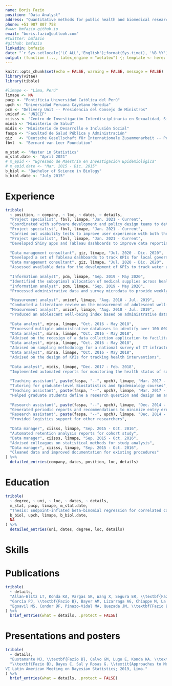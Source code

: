 ```yaml
---
name: Boris Fazio
position: "Data Analyst"
address: "Quantitative methods for public health and biomedical research"
phone: +51 987 807 758
#www: bmfazio.github.io
email: "boris.fazio@outlook.com"
#twitter: bmfazio
#github: bmfazio
linkedin: bmfazio
date: "`r Sys.setlocale('LC_ALL','English');format(Sys.time(), '%B %Y')`"
output: (function (..., latex_engine = "xelatex") {; template <- here::here("cv-template.tex"); vitae:::set_entry_formats(vitae:::awesome_cv_entries); vitae:::copy_supporting_files("awesomecv"); vitae::cv_document(..., template = template, latex_engine = latex_engine)})
---
```


```r
knitr::opts_chunk$set(echo = FALSE, warning = FALSE, message = FALSE)
library(vitae)
library(tibble)

#limape <- "Lima, Perú"
limape <- NA
pucp <- "Pontificia Universidad Católica del Perú"
upch <- "Universidad Peruana Cayetano Heredia"
pcm <- "Delivery Unit -- Presidencia del Consejo de Ministros"
unicef <- "UNICEF"
ciisss <- "Centro de Investigación Interdisciplinaria en Sexualidad, Sida y Sociedad"
minsa <- "Ministerio de Salud"
midis <- "Ministerio de Desarrollo e Inclusión Social"
faspa <- "Facultad de Salud Pública y Administración"
giz   <- "Deutsche Gesellschaft für Internationale Zusammenarbeit -- Peru"
fbvl  <- "Bernard van Leer Foundation"

m_stat <- "Master in Statistics"
m_stat.date <- "April 2021"
# m_epid <- "Egresado de Maestría en Investigación Epidemiológica"
# m_epid.date <- "Mar. 2015 - Dic. 2015"
b_biol <- "Bachelor of Science in Biology"
b_biol.date <- "July 2015"
```

# Experience

```r
tribble(
  ~ position, ~ company, ~ loc, ~ dates, ~ details,
  "Project specialist", fbvl, limape, "Jan. 2021 - Current",
  "Coordinated with software development and policy design teams to determine specifications for an in-house app created to improve local governments' management of public health interventions",
  "Project specialist", fbvl, limape, "Jan. 2021 - Current",
  "Carried out usability tests to improve user experience with both the app and program protocols",
  "Project specialist", fbvl, limape, "Jan. 2021 - Current",
  "Developed Shiny apps and Tableau dashboards to improve data reporting practices and task priorization",
  
  "Data management consultant", giz, limape, "Jul. 2020 - Dic. 2020",
  "Developed a set of Tableau dashboards to track KPIs for local governments",
  "Data management consultant", giz, limape, "Jul. 2020 - Dic. 2020",
  "Assessed available data for the development of KPIs to track water and sanitation interventions led by local governments",
  
  "Information analyst", pcm, limape, "Sep. 2019 - May 2020",
  "Identified the suboptimal allocation of medical supplies across health care facilities, leading to a redistribution which took the number of adequately provisioned facilities from 36% to upwards of 80%",
  "Information analyst", pcm, limape, "Sep. 2019 - May 2020",
  "Processed administrative data and survey microdata to provide weekly reports on health sector KPIs",

  "Measurement analyst", unicef, limape, "Aug. 2018 - Jul. 2019",
  "Conducted a literature review on the measurement of adolescent well-being",
  "Measurement analyst", unicef, limape, "Aug. 2018 - Jul. 2019",
  "Produced an adolescent well-being index based on administrative data and survey microdata",
  
  "Data analyst", minsa, limape, "Oct. 2016 - May 2018",
  "Processed multiple administrative databases to identify over 100 000 children with an incomplete course of treatment for anemia",
  "Data analyst", minsa, limape, "Oct. 2016 - May 2018",
  "Advised on the redesign of a data collection application to facilitate distributed data entry capabilities",
  "Data analyst", minsa, limape, "Oct. 2016 - May 2018",
  "Advised on sampling methodology for a national survey of IT infrastructure in the public healthcare sector",
  "Data analyst", minsa, limape, "Oct. 2016 - May 2018",
  "Advised on the design of KPIs for tracking health interventions",
  
  "Data analyst", midis, limape, "Dec. 2017 - Feb. 2018",
  "Implemented automated reports for monitoring the health status of social program beneficiaries",
  
  "Teaching assistant", paste(faspa, "--", upch), limape, "Mar. 2017 - Dec. 2017",
  "Tutoring for graduate-level Biostatistics and Epidemiology courses",
  "Teaching assistant", paste(faspa, "--", upch), limape, "Mar. 2017 - Dec. 2017",
  "Helped graduate students define a research question and design an analysis plan",
  
  "Research assistant", paste(faspa, "--", upch), limape, "Dec. 2014 - Dec. 2016",
  "Generated periodic reports and recommendations to minimize entry errors for ongoing studies",
  "Research assistant", paste(faspa, "--", upch), limape, "Dec. 2014 - Dec. 2016",
  "Provided logistics support for other researchers",
  
  "Data manager", ciisss, limape, "Sep. 2015 - Oct. 2016",
  "Automated retention analysis reports for cohort study",
  "Data manager", ciisss, limape, "Sep. 2015 - Oct. 2016",
  "Advised colleagues on statistical methods for study analysis",
  "Data manager", ciisss, limape, "Sep. 2015 - Oct. 2016",
  "Cleaned data and improved documentation for existing procedures"
) %>% 
  detailed_entries(company, dates, position, loc, details)
```

# Education

```r
tribble(
  ~ degree, ~ uni, ~ loc, ~ dates, ~ details,
  m_stat, pucp, limape, m_stat.date,
  "Thesis: Endpoint-inflated beta-binomial regression for correlated count data",
  b_biol, upch, limape, b_biol.date,
  NA
) %>% 
  detailed_entries(uni, dates, degree, loc, details)
```

# Skills

\begin{cvskills}
\cvskill{Data analysis}{Hierarchical models, survival analysis, structural equation modeling, sampling techniques}
\cvskill{Programming}{R, SQL, Python, git}
\cvskill{Languages}{Spanish, English}
\end{cvskills}

# Publications

```r
tribble(
  ~ details,
  "Allan-Blitz LT, Konda KA, Vargas SK, Wang X, Segura ER, \\textbf{Fazio BM}, Calvo GM, Caceres CF, Klausner JD. \\textit{The Development of an Online Risk Calculator for the Prediction of Future Syphilis among a High-Risk Cohort of Men Who Have Sex with Men and Transgender Women in Lima, Peru.} Sexual Health, 2018.",
  "García PJ, \\textbf{Fazio B}, Bayer AM, Lizarraga AG, Chiappe M, La Rosa S, Lazo M, López L, Valderrama M, Cárcamo CP. \\textit{Sexual health knowledge and practices and STI/HIV prevalence among long-distance truck drivers in Peru.} SAGE Open Medicine, 2017.",
  "Egoavil MS, Condor DF, Pinazo-Vidal MA, Quezada JM, \\textbf{Fazio BM}, Bueno JC, Peña LE, Farfán J, De la Puente JG, Arce C, Malpartida B, Arostegui A, Pérez-Lu JE. \\textit{Qualitative Study for the Development of a Telemedicine System in Palliative Care.} Palliative Medicine and Hospice Care, 2017."
) %>%
  brief_entries(what = details, .protect = FALSE)
```

# Presentations and posters

```r
tribble(
  ~ details,
  "Bustamante MJ, \\textbf{Fazio B}, Calvo GM, Lugo E, Konda KA. \\textit{Understanding gay couples: a new vision for HIV prevention in Peru.} Poster presented at: 10th IAS Conference on HIV Science; 2019, Mexico DF.",
  "\\textbf{Fazio B}, Bayes C, Sal y Rosas G. \\textit{Approaches to Model Specification for Regression Analysis with Correlated, Endpoint-Inflated Bounded Count Data.} Poster presented at: 
VI Latin American Meeting on Bayesian Statistics; 2019, Lima."
) %>%
  brief_entries(what = details, .protect = FALSE)
```
